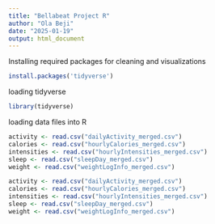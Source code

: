 ```yaml
---
title: "Bellabeat Project R"
author: "Ola Beji"
date: "2025-01-19"
output: html_document
---
```


Installing required packages for cleaning and visualizations

```r
install.packages('tidyverse')
```

loading tidyverse

```r
library(tidyverse)
```

loading data files into R 
 
```r
activity <- read.csv("dailyActivity_merged.csv")
calories <- read.csv("hourlyCalories_merged.csv")
intensities <- read.csv("hourlyIntensities_merged.csv")
sleep <- read.csv("sleepDay_merged.csv")
weight <- read.csv("weightLogInfo_merged.csv")
```
 
 
 ```r
activity <- read.csv("dailyActivity_merged.csv")
calories <- read.csv("hourlyCalories_merged.csv")
intensities <- read.csv("hourlyIntensities_merged.csv")
sleep <- read.csv("sleepDay_merged.csv")
weight <- read.csv("weightLogInfo_merged.csv")

```
 



